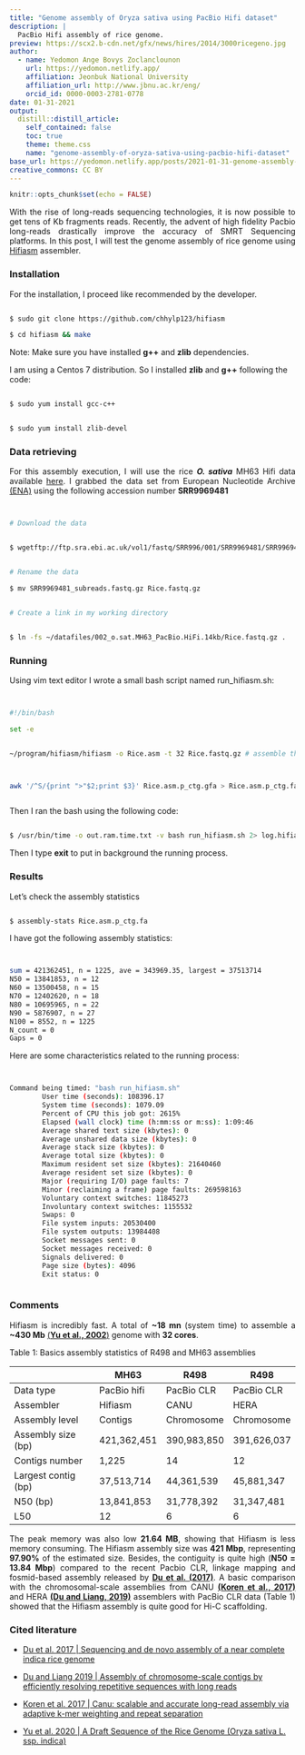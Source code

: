 ```yaml
---
title: "Genome assembly of Oryza sativa using PacBio Hifi dataset"
description: |
  PacBio Hifi assembly of rice genome.
preview: https://scx2.b-cdn.net/gfx/news/hires/2014/3000ricegeno.jpg
author:
  - name: Yedomon Ange Bovys Zoclanclounon
    url: https://yedomon.netlify.app/
    affiliation: Jeonbuk National University
    affiliation_url: http://www.jbnu.ac.kr/eng/
    orcid_id: 0000-0003-2781-0778
date: 01-31-2021
output:
  distill::distill_article:
    self_contained: false
    toc: true
    theme: theme.css
    name: "genome-assembly-of-oryza-sativa-using-pacbio-hifi-dataset"
base_url: https://yedomon.netlify.app/posts/2021-01-31-genome-assembly-of-oryza-sativa-using-pacbio-hifi-dataset/
creative_commons: CC BY
---
```



```r
knitr::opts_chunk$set(echo = FALSE)
```


<p style="text-align:justify;">With the rise of long-reads sequencing technologies, it is now possible to get tens of Kb fragments reads. Recently, the advent of high fidelity Pacbio long-reads drastically improve the accuracy of SMRT Sequencing platforms. In this post, I will test the genome assembly of rice genome using [Hifiasm](https://github.com/chhylp123/hifiasm) assembler.</p>







### Installation

For the installation, I proceed like recommended by the developer.



```bash

$ sudo git clone https://github.com/chhylp123/hifiasm

$ cd hifiasm && make

```

Note: Make sure you have installed **g++** and **zlib** dependencies.

I am using a Centos 7 distribution. So I installed **zlib** and **g++** following the code:



```bash

$ sudo yum install gcc-c++


$ sudo yum install zlib-devel

```



### Data retrieving

<p style="text-align:justify;">For this assembly execution, I will use the rice ***O. sativa*** MH63 Hifi data available [here](ftp://ftp.sra.ebi.ac.uk/vol1/fastq/SRR996/001/SRR9969481/SRR9969481_subreads.fastq.gz). I grabbed the data set from European Nucleotide Archive [(ENA)](https://www.ebi.ac.uk/ena/browser/home) using the following accession number **SRR9969481** </p>




```bash


# Download the data


$ wgetftp://ftp.sra.ebi.ac.uk/vol1/fastq/SRR996/001/SRR9969481/SRR9969481_subreads.fastq.gz


# Rename the data

$ mv SRR9969481_subreads.fastq.gz Rice.fastq.gz


# Create a link in my working directory


$ ln -fs ~/datafiles/002_o.sat.MH63_PacBio.HiFi.14kb/Rice.fastq.gz .


```




### Running



Using vim text editor I wrote a small bash script named run_hifiasm.sh:




```bash


#!/bin/bash

set -e


~/program/hifiasm/hifiasm -o Rice.asm -t 32 Rice.fastq.gz # assemble the genome



awk '/^S/{print ">"$2;print $3}' Rice.asm.p_ctg.gfa > Rice.asm.p_ctg.fa # get primary contigs in FASTA



```


Then I ran the bash using the following code:


```bash

$ /usr/bin/time -o out.ram.time.txt -v bash run_hifiasm.sh 2> log.hifiasm & 


```


Then I type **exit** to put in background the running process.


### Results


Let's check the assembly statistics


```bash

$ assembly-stats Rice.asm.p_ctg.fa


```


I have got the following assembly statistics:


```bash


sum = 421362451, n = 1225, ave = 343969.35, largest = 37513714
N50 = 13841853, n = 12
N60 = 13500458, n = 15
N70 = 12402620, n = 18
N80 = 10695965, n = 22
N90 = 5876907, n = 27
N100 = 8552, n = 1225
N_count = 0
Gaps = 0


```

Here are some characteristics related to the running process:



```bash


Command being timed: "bash run_hifiasm.sh"
        User time (seconds): 108396.17
        System time (seconds): 1079.09
        Percent of CPU this job got: 2615%
        Elapsed (wall clock) time (h:mm:ss or m:ss): 1:09:46
        Average shared text size (kbytes): 0
        Average unshared data size (kbytes): 0
        Average stack size (kbytes): 0
        Average total size (kbytes): 0
        Maximum resident set size (kbytes): 21640460
        Average resident set size (kbytes): 0
        Major (requiring I/O) page faults: 7
        Minor (reclaiming a frame) page faults: 269598163
        Voluntary context switches: 11845273
        Involuntary context switches: 1155532
        Swaps: 0
        File system inputs: 20530400
        File system outputs: 13984408
        Socket messages sent: 0
        Socket messages received: 0
        Signals delivered: 0
        Page size (bytes): 4096
        Exit status: 0



```




### Comments

<p style="text-align:justify;">Hifiasm is incredibly fast. A total of **~18 mn** (system time) to assemble a **~430 Mb** [(**Yu et al., 2002**)](https://science.sciencemag.org/content/296/5565/79) genome with **32 cores**.</p>






Table 1: Basics assembly statistics of R498 and MH63 assemblies

|                | MH63        | R498       | R498       |
| -------------- | ----------- | ---------- | ---------- |
| Data type      | PacBio hifi | PacBio CLR | PacBio CLR |
| Assembler      | Hifiasm     | CANU       | HERA       |
| Assembly level | Contigs     | Chromosome | Chromosome |
| Assembly size (bp)  | 421,362,451   | 390,983,850  | 391,626,037  |
| Contigs number | 1,225        | 14         | 12         |
| Largest contig (bp) | 37,513,714    | 44,361,539   | 45,881,347   |
| N50 (bp)            | 13,841,853    | 31,778,392   | 31,347,481   |
| L50            | 12          | 6          | 6          |






<p style="text-align:justify;">The peak memory was also low **21.64 MB**, showing that Hifiasm is less memory consuming. The Hifiasm assembly size was **421 Mbp**, representing **97.90%** of the estimated size. Besides, the contiguity is quite high (**N50 = 13.84 Mbp**) compared to the recent Pacbio CLR, linkage mapping and fosmid-based assembly released by [**Du et al. (2017)**](https://www.nature.com/articles/ncomms15324). A basic comparison with the chromosomal-scale assemblies from CANU [**(Koren et al., 2017)**](https://genome.cshlp.org/content/27/5/722)  and HERA [**(Du and Liang, 2019)**](https://www.nature.com/articles/s41467-019-13355-3) assemblers with PacBio CLR data (Table 1) showed that the Hifiasm assembly is quite good for Hi-C scaffolding. </p>




### Cited literature 



- [Du et al. 2017 | Sequencing and de novo assembly of a near complete indica rice genome](https://www.nature.com/articles/ncomms15324#Tab2)


- [Du and Liang 2019 | Assembly of chromosome-scale contigs by efficiently resolving repetitive sequences with long reads](https://www.nature.com/articles/s41467-019-13355-3)


- [Koren et al. 2017 | Canu: scalable and accurate long-read assembly via adaptive k-mer weighting and repeat separation](https://genome.cshlp.org/content/27/5/722)


- [Yu et al. 2020 | A Draft Sequence of the Rice Genome (Oryza sativa L. ssp. indica)](https://science.sciencemag.org/content/296/5565/79)



